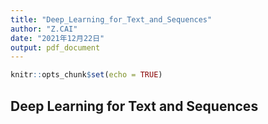---
title: "Deep_Learning_for_Text_and_Sequences"
author: "Z.CAI"
date: "2021年12月22日"
output: pdf_document
---

```{r setup, include=FALSE}
knitr::opts_chunk$set(echo = TRUE)
```

## Deep Learning for Text and Sequences































